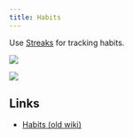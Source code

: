```yaml
---
title: Habits
---
```


Use [Streaks](https://streaksapp.com/) for tracking habits.

![](https://raw.githubusercontent.com/nikitavoloboev/media/main/docs/25-feb/habits.png)

![](https://raw.githubusercontent.com/nikitavoloboev/media/main/docs/25-feb/habits2.png)

## Links

- [Habits (old wiki)](https://wiki.nikiv.dev/focusing/habits)
